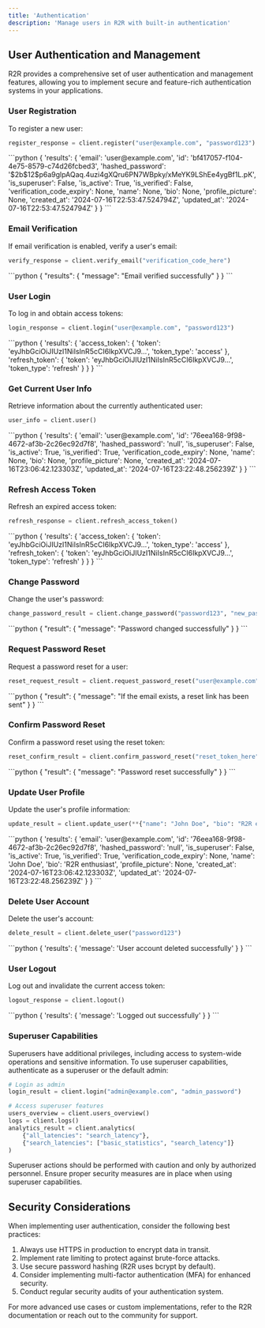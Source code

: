 ```yaml
---
title: 'Authentication'
description: 'Manage users in R2R with built-in authentication'
---
```


## User Authentication and Management

R2R provides a comprehensive set of user authentication and management features, allowing you to implement secure and feature-rich authentication systems in your applications.

### User Registration

To register a new user:

```python
register_response = client.register("user@example.com", "password123")
```

<AccordionGroup>
  <Accordion title="Response">
    <ResponseField name="response" type="dict">
      ```python
      {
        'results': {
          'email': 'user@example.com',
          'id': 'bf417057-f104-4e75-8579-c74d26fcbed3',
          'hashed_password': '$2b$12$p6a9glpAQaq.4uzi4gXQru6PN7WBpky/xMeYK9LShEe4ygBf1L.pK',
          'is_superuser': False,
          'is_active': True,
          'is_verified': False,
          'verification_code_expiry': None,
          'name': None,
          'bio': None,
          'profile_picture': None,
          'created_at': '2024-07-16T22:53:47.524794Z',
          'updated_at': '2024-07-16T22:53:47.524794Z'
        }
      }
      ```
    </ResponseField>
  </Accordion>
</AccordionGroup>

### Email Verification

If email verification is enabled, verify a user's email:

```python
verify_response = client.verify_email("verification_code_here")
```

<AccordionGroup>
  <Accordion title="Response">
    <ResponseField name="response" type="dict">
      ```python
      {
        "results": {
          "message": "Email verified successfully"
        }
      }
      ```
    </ResponseField>
  </Accordion>
</AccordionGroup>

### User Login

To log in and obtain access tokens:

```python
login_response = client.login("user@example.com", "password123")
```

<AccordionGroup>
  <Accordion title="Response">
    <ResponseField name="response" type="dict">
      ```python
      {
        'results': {
          'access_token': {
            'token': 'eyJhbGciOiJIUzI1NiIsInR5cCI6IkpXVCJ9...',
            'token_type': 'access'
          },
          'refresh_token': {
            'token': 'eyJhbGciOiJIUzI1NiIsInR5cCI6IkpXVCJ9...',
            'token_type': 'refresh'
          }
        }
      }
      ```
    </ResponseField>
  </Accordion>
</AccordionGroup>

### Get Current User Info

Retrieve information about the currently authenticated user:

```python
user_info = client.user()
```

<AccordionGroup>
  <Accordion title="Response">
    <ResponseField name="response" type="dict">
      ```python
      {
        'results': {
          'email': 'user@example.com',
          'id': '76eea168-9f98-4672-af3b-2c26ec92d7f8',
          'hashed_password': 'null',
          'is_superuser': False,
          'is_active': True,
          'is_verified': True,
          'verification_code_expiry': None,
          'name': None,
          'bio': None,
          'profile_picture': None,
          'created_at': '2024-07-16T23:06:42.123303Z',
          'updated_at': '2024-07-16T23:22:48.256239Z'
        }
      }
      ```
    </ResponseField>
  </Accordion>
</AccordionGroup>

### Refresh Access Token

Refresh an expired access token:

```python
refresh_response = client.refresh_access_token()
```

<AccordionGroup>
  <Accordion title="Response">
    <ResponseField name="response" type="dict">
      ```python
      {
        'results': {
          'access_token': {
            'token': 'eyJhbGciOiJIUzI1NiIsInR5cCI6IkpXVCJ9...',
            'token_type': 'access'
          },
          'refresh_token': {
            'token': 'eyJhbGciOiJIUzI1NiIsInR5cCI6IkpXVCJ9...',
            'token_type': 'refresh'
          }
        }
      }
      ```
    </ResponseField>
  </Accordion>
</AccordionGroup>

### Change Password

Change the user's password:

```python
change_password_result = client.change_password("password123", "new_password")
```

<AccordionGroup>
  <Accordion title="Response">
    <ResponseField name="response" type="dict">
      ```python
      {
        "result": {
          "message": "Password changed successfully"
        }
      }
      ```
    </ResponseField>
  </Accordion>
</AccordionGroup>

### Request Password Reset

Request a password reset for a user:

```python
reset_request_result = client.request_password_reset("user@example.com")
```

<AccordionGroup>
  <Accordion title="Response">
    <ResponseField name="response" type="dict">
      ```python
      {
        "result": {
          "message": "If the email exists, a reset link has been sent"
        }
      }
      ```
    </ResponseField>
  </Accordion>
</AccordionGroup>

### Confirm Password Reset

Confirm a password reset using the reset token:

```python
reset_confirm_result = client.confirm_password_reset("reset_token_here", "new_password")
```

<AccordionGroup>
  <Accordion title="Response">
    <ResponseField name="response" type="dict">
      ```python
      {
        "result": {
          "message": "Password reset successfully"
        }
      }
      ```
    </ResponseField>
  </Accordion>
</AccordionGroup>

### Update User Profile

Update the user's profile information:

```python
update_result = client.update_user(**{"name": "John Doe", "bio": "R2R enthusiast"})
```

<AccordionGroup>
  <Accordion title="Response">
    <ResponseField name="response" type="dict">
      ```python
      {
        'results': {
          'email': 'user@example.com',
          'id': '76eea168-9f98-4672-af3b-2c26ec92d7f8',
          'hashed_password': 'null',
          'is_superuser': False,
          'is_active': True,
          'is_verified': True,
          'verification_code_expiry': None,
          'name': 'John Doe',
          'bio': 'R2R enthusiast',
          'profile_picture': None,
          'created_at': '2024-07-16T23:06:42.123303Z',
          'updated_at': '2024-07-16T23:22:48.256239Z'
        }
      }
      ```
    </ResponseField>
  </Accordion>
</AccordionGroup>

### Delete User Account

Delete the user's account:

```python
delete_result = client.delete_user("password123")
```

<AccordionGroup>
  <Accordion title="Response">
    <ResponseField name="response" type="dict">
      ```python
      {
        'results': {
          'message': 'User account deleted successfully'
        }
      }
      ```
    </ResponseField>
  </Accordion>
</AccordionGroup>

### User Logout

Log out and invalidate the current access token:

```python
logout_response = client.logout()
```

<AccordionGroup>
  <Accordion title="Response">
    <ResponseField name="response" type="dict">
      ```python
      {
        'results': {
          'message': 'Logged out successfully'
        }
      }
      ```
    </ResponseField>
  </Accordion>
</AccordionGroup>

### Superuser Capabilities

Superusers have additional privileges, including access to system-wide operations and sensitive information. To use superuser capabilities, authenticate as a superuser or the default admin:

```python
# Login as admin
login_result = client.login("admin@example.com", "admin_password")

# Access superuser features
users_overview = client.users_overview()
logs = client.logs()
analytics_result = client.analytics(
    {"all_latencies": "search_latency"},
    {"search_latencies": ["basic_statistics", "search_latency"]}
)
```

<Note>
Superuser actions should be performed with caution and only by authorized personnel. Ensure proper security measures are in place when using superuser capabilities.
</Note>

## Security Considerations

When implementing user authentication, consider the following best practices:

1. Always use HTTPS in production to encrypt data in transit.
2. Implement rate limiting to protect against brute-force attacks.
3. Use secure password hashing (R2R uses bcrypt by default).
4. Consider implementing multi-factor authentication (MFA) for enhanced security.
5. Conduct regular security audits of your authentication system.

For more advanced use cases or custom implementations, refer to the R2R documentation or reach out to the community for support.

